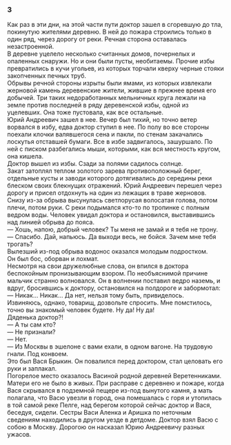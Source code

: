 ### 3 {-}

Как раз в эти дни, на этой части пути доктор зашел в сгоревшую до тла, покинутую жителями деревню. В ней до пожара строились только в один ряд, через дорогу от реки. Речная сторона оставалась незастроенной.<br/> В деревне уцелело несколько считанных домов, почернелых и опаленных снаружи. Но и они были пусты, необитаемы. Прочие избы превратились в кучи угольев, из которых торчали кверху черные стояки закопченных печных труб.<br/> Обрывы речной стороны изрыты были ямами, из которых извлекали жерновой камень деревенские жители, жившие в прежнее время его добычей. Три таких недоработанных мельничных круга лежали на земле против последней в ряду деревенской избы, одной из уцелевших. Она тоже пустовала, как все остальные.<br/> Юрий Андреевич зашел в нее. Вечер был тихий, но точно ветер ворвался в избу, едва доктор ступил в нее. По полу во все стороны поехали клочки валявшегося сена и пакли, по стенам закачались лоскутья отставшей бумаги. Все в избе задвигалось, зашуршало. По ней с писком разбегались мыши, которыми, как вся местность кругом, она кишела.<br/> Доктор вышел из избы. Сзади за полями садилось солнце.<br/> Закат затоплял теплом золотого зарева противоположный берег, отдельные кусты и заводи которого дотягивались до середины реки блеском своих блекнущих отражений. Юрий Андреевич перешел через дорогу и присел отдохнуть на один из лежащих в траве жерновов.<br/> Снизу из-за обрыва высунулась светлорусая волосатая голова, потом плечи, потом руки. С реки подымался кто-то по тропинке с полным ведром воды. Человек увидал доктора и остановился, выставившись над линией обрыва до пояса.<br/> — Хошь, напою, добрый человек? Ты меня не замай и я тебя не трону.<br/> — Спасибо. Дай, напьюсь. Да выходи весь, не бойся. Зачем мне тебя трогать?<br/> Вылезший из-под обрыва водонос оказался молодым подростком.<br/> Он был бос, оборван и лохмат.<br/> Несмотря на свои дружелюбные слова, он впился в доктора беспокойным пронизывающим взором. По необъяснимой причине мальчик странно волновался. Он в волнении поставил ведро наземь, и вдруг, бросившись к доктору, остановился на полдороге и забормотал:<br/> — Никак… Никак… Да нет, нельзя тому быть, привиделось.<br/> Извиняюсь, однако, товарищ, дозвольте спросить. Мне помстилось, точно вы знакомый человек будете. Ну да! Ну да!<br/> Дяденька доктор?!<br/> — А ты сам кто?<br/> — Не признали?<br/> — Нет.<br/> — Из Москвы в эшелоне с вами ехали, в одном вагоне. На трудовую гнали. Под конвоем.<br/> Это был Вася Брыкин. Он повалился перед доктором, стал целовать его руки и заплакал.<br/> Погорелое место оказалось Васиной родной деревней Веретенниками. Матери его не было в живых. При расправе с деревнею и пожаре, когда Вася скрывался в подземной пещере из-под вынутого камня, а мать полагала, что Васю увезли в город, она помешалась с горя и утопилась в той самой реке Пелге, над берегом которой сейчас доктор и Вася, беседуя, сидели. Сестры Васи Аленка и Аришка по неточным сведениям находились в другом уезде в детдоме. Доктор взял Васю с собою в Москву. Дорогою он насказал Юрию Андреевичу разных ужасов.

